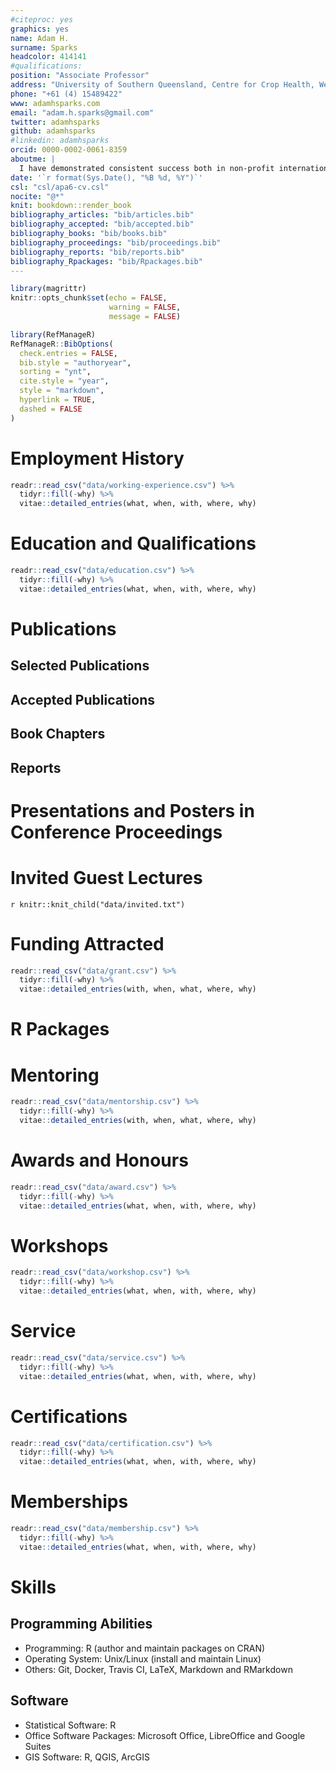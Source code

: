 ```yaml
---
#citeproc: yes
graphics: yes
name: Adam H.
surname: Sparks
headcolor: 414141
#qualifications: 
position: "Associate Professor"
address: "University of Southern Queensland, Centre for Crop Health, West St., Toowoomba, Queensland 4350 AUS"
phone: "+61 (4) 15489422"
www: adamhsparks.com
email: "adam.h.sparks@gmail.com"
twitter: adamhsparks
github: adamhsparks
#linkedin: adamhsparks
orcid: 0000-0002-0061-8359
aboutme: |
  I have demonstrated consistent success both in non-profit international NGO and academic settings and have an extensive background of experiences in working with diverse partners.
date: '`r format(Sys.Date(), "%B %d, %Y")`'
csl: "csl/apa6-cv.csl"
nocite: "@*"
knit: bookdown::render_book
bibliography_articles: "bib/articles.bib"
bibliography_accepted: "bib/accepted.bib"
bibliography_books: "bib/books.bib"
bibliography_proceedings: "bib/proceedings.bib"
bibliography_reports: "bib/reports.bib"
bibliography_Rpackages: "bib/Rpackages.bib"
---
```


```r
library(magrittr)
knitr::opts_chunk$set(echo = FALSE,
                      warning = FALSE,
                      message = FALSE)

library(RefManageR)
RefManageR::BibOptions(
  check.entries = FALSE,
  bib.style = "authoryear",
  sorting = "ynt",
  cite.style = "year",
  style = "markdown",
  hyperlink = TRUE,
  dashed = FALSE
)
```

# Employment History

```r
readr::read_csv("data/working-experience.csv") %>%
  tidyr::fill(-why) %>%
  vitae::detailed_entries(what, when, with, where, why)
```

# Education and Qualifications

```r
readr::read_csv("data/education.csv") %>%
  tidyr::fill(-why) %>%
  vitae::detailed_entries(what, when, with, where, why)
```

# Publications

## Selected Publications

\begingroup
\setlength{\parindent}{-0.5in}
\setlength{\leftskip}{0.5in}

::: {#refs_articles}
:::
\endgroup

## Accepted Publications

\begingroup
\setlength{\parindent}{-0.5in}
\setlength{\leftskip}{0.5in}

::: {#refs_accepted}
:::
\endgroup

## Book Chapters

\begingroup
\setlength{\parindent}{-0.5in}
\setlength{\leftskip}{0.5in}

::: {#refs_books}
:::
\endgroup

## Reports

\begingroup
\setlength{\parindent}{-0.5in}
\setlength{\leftskip}{0.5in}

::: {#refs_reports}
:::
\endgroup

# Presentations and Posters in Conference Proceedings

\begingroup
\setlength{\parindent}{-0.5in}
\setlength{\leftskip}{0.5in}

::: {#refs_proceedings}
:::
\endgroup

<!-- # Web Based Writing and Extension Publications

\begingroup
\setlength{\parindent}{-0.5in}
\setlength{\leftskip}{0.5in}

::: {#refs_proceedings}
:::
\endgroup
-->

# Invited Guest Lectures

\begingroup
\setlength{\parindent}{-0.5in}
\setlength{\leftskip}{0.5in}

`r knitr::knit_child("data/invited.txt")`

\endgroup

# Funding Attracted

```r
readr::read_csv("data/grant.csv") %>%
  tidyr::fill(-why) %>%
  vitae::detailed_entries(with, when, what, where, why)
```

# R&nbsp;Packages

\begingroup
\setlength{\parindent}{-0.5in}
\setlength{\leftskip}{0.5in}

::: {#refs_Rpackages}
:::
\endgroup

# Mentoring

```r
readr::read_csv("data/mentorship.csv") %>%
  tidyr::fill(-why) %>%
  vitae::detailed_entries(with, when, what, where, why)
```

# Awards and Honours

```r
readr::read_csv("data/award.csv") %>%
  tidyr::fill(-why) %>%
  vitae::detailed_entries(what, when, with, where, why)
```

# Workshops

```r
readr::read_csv("data/workshop.csv") %>%
  tidyr::fill(-why) %>%
  vitae::detailed_entries(what, when, with, where, why)
```

# Service

```r
readr::read_csv("data/service.csv") %>%
  tidyr::fill(-why) %>%
  vitae::detailed_entries(what, when, with, where, why)
```

# Certifications

```r
readr::read_csv("data/certification.csv") %>%
  tidyr::fill(-why) %>%
  vitae::detailed_entries(what, when, with, where, why)
```

# Memberships

```r
readr::read_csv("data/membership.csv") %>%
  tidyr::fill(-why) %>%
  vitae::detailed_entries(what, when, with, where, why)
```

# Skills

## Programming Abilities

  * Programming: R (author and maintain packages on CRAN)
  * Operating System: Unix/Linux (install and maintain Linux)
  * Others: Git, Docker, Travis CI, LaTeX, Markdown and RMarkdown

## Software

  * Statistical Software: R
  * Office Software Packages: Microsoft Office, LibreOffice and Google Suites
  * GIS Software: R, QGIS, ArcGIS

<!-- *`r Sys.Date()`* -->
